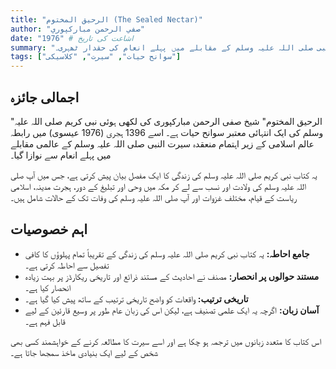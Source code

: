 ```yaml
---
title: "الرحیق المختوم (The Sealed Nectar)"
author: "صفي الرحمن مباركپوري"
date: "1976" # اشاعت کی تاریخ
summary: "نبی کریم صلی اللہ علیہ وسلم کی ایک مشہور اور جامع سوانح حیات، جو رابطہ عالم اسلامی کے زیر اہتمام منعقدہ سیرت النبی صلی اللہ علیہ وسلم کے مقابلے میں پہلے انعام کی حقدار ٹھہری۔"
tags: ["سوانح حیات", "سیرت", "کلاسیکی"]
---
```


## اجمالی جائزہ

"الرحیق المختوم" شیخ صفی الرحمن مبارکپوری کی لکھی ہوئی نبی کریم صلی اللہ علیہ وسلم کی ایک انتہائی معتبر سوانح حیات ہے۔ اسے 1396 ہجری (1976 عیسوی) میں رابطہ عالم اسلامی کے زیر اہتمام منعقدہ سیرت النبی صلی اللہ علیہ وسلم کے عالمی مقابلے میں پہلے انعام سے نوازا گیا۔

یہ کتاب نبی کریم صلی اللہ علیہ وسلم کی زندگی کا ایک مفصل بیان پیش کرتی ہے، جس میں آپ صلی اللہ علیہ وسلم کی ولادت اور نسب سے لے کر مکہ میں وحی اور تبلیغ کے دور، ہجرت مدینہ، اسلامی ریاست کے قیام، مختلف غزوات اور آپ صلی اللہ علیہ وسلم کی وفات تک کے حالات شامل ہیں۔

## اہم خصوصیات

* **جامع احاطہ:** یہ کتاب نبی کریم صلی اللہ علیہ وسلم کی زندگی کے تقریباً تمام پہلوؤں کا کافی تفصیل سے احاطہ کرتی ہے۔
* **مستند حوالوں پر انحصار:** مصنف نے احادیث کے مستند ذرائع اور تاریخی ریکارڈز پر بہت زیادہ انحصار کیا ہے۔
* **تاریخی ترتیب:** واقعات کو واضح تاریخی ترتیب کے ساتھ پیش کیا گیا ہے۔
* **آسان زبان:** اگرچہ یہ ایک علمی تصنیف ہے، لیکن اس کی زبان عام طور پر وسیع قارئین کے لیے قابل فہم ہے۔

اس کتاب کا متعدد زبانوں میں ترجمہ ہو چکا ہے اور اسے سیرت کا مطالعہ کرنے کے خواہشمند کسی بھی شخص کے لیے ایک بنیادی ماخذ سمجھا جاتا ہے۔